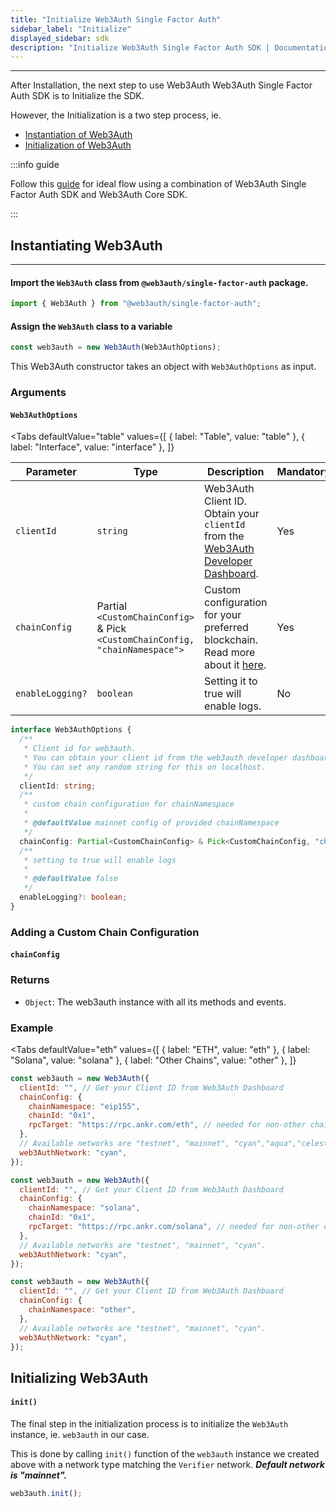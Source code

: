 ```yaml
---
title: "Initialize Web3Auth Single Factor Auth"
sidebar_label: "Initialize"
displayed_sidebar: sdk
description: "Initialize Web3Auth Single Factor Auth SDK | Documentation - Web3Auth"
---
```



---

After Installation, the next step to use Web3Auth Web3Auth Single Factor Auth SDK is to Initialize the SDK.

However, the Initialization is a two step process, ie.

- [Instantiation of Web3Auth](#instantiating-web3auth)
- [Initialization of Web3Auth](#initializing-web3auth)

:::info guide

Follow this [guide](/guides/single-factor-auth) for ideal flow using a combination of Web3Auth Single Factor Auth SDK and Web3Auth Core SDK.

:::

## Instantiating Web3Auth

---

#### Import the `Web3Auth` class from `@web3auth/single-factor-auth` package.

```js
import { Web3Auth } from "@web3auth/single-factor-auth";
```

#### Assign the `Web3Auth` class to a variable

```javascript
const web3auth = new Web3Auth(Web3AuthOptions);
```

This Web3Auth constructor takes an object with `Web3AuthOptions` as input.

### Arguments

#### `Web3AuthOptions`

<Tabs
  defaultValue="table"
  values={[
    { label: "Table", value: "table" },
    { label: "Interface", value: "interface" },
  ]}
>

<TabItem value="table">

| Parameter        | Type                                                                         | Description                                                                                                         | Mandatory |
| ---------------- | ---------------------------------------------------------------------------- | ------------------------------------------------------------------------------------------------------------------- | --------- |
| `clientId`       | `string`                                                                     | Web3Auth Client ID. Obtain your `clientId` from the [Web3Auth Developer Dashboard](https://dashboard.web3auth.io/). | Yes       |
| `chainConfig`    | Partial `<CustomChainConfig>` & Pick `<CustomChainConfig, "chainNamespace">` | Custom configuration for your preferred blockchain. Read more about it [here](#chainconfig).                        | Yes       |
| `enableLogging?` | `boolean`                                                                    | Setting it to true will enable logs.                                                                                | No        |

</TabItem>

<TabItem value="interface">

```ts
interface Web3AuthOptions {
  /**
   * Client id for web3auth.
   * You can obtain your client id from the web3auth developer dashboard.
   * You can set any random string for this on localhost.
   */
  clientId: string;
  /**
   * custom chain configuration for chainNamespace
   *
   * @defaultValue mainnet config of provided chainNamespace
   */
  chainConfig: Partial<CustomChainConfig> & Pick<CustomChainConfig, "chainNamespace">;
  /**
   * setting to true will enable logs
   *
   * @defaultValue false
   */
  enableLogging?: boolean;
}
```

</TabItem>

</Tabs>

### Adding a Custom Chain Configuration

#### `chainConfig`

<ChainConfig />

### Returns

- `Object`: The web3auth instance with all its methods and events.

### Example

<Tabs
  defaultValue="eth"
  values={[
    { label: "ETH", value: "eth" },
    { label: "Solana", value: "solana" },
    { label: "Other Chains", value: "other" },
  ]}
>

<TabItem value="eth">

```javascript
const web3auth = new Web3Auth({
  clientId: "", // Get your Client ID from Web3Auth Dashboard
  chainConfig: {
    chainNamespace: "eip155",
    chainId: "0x1",
    rpcTarget: "https://rpc.ankr.com/eth", // needed for non-other chains
  },
  // Available networks are "testnet", "mainnet", "cyan","aqua","celeste".
  web3AuthNetwork: "cyan",
});
```

</TabItem>

<TabItem value="solana">

```javascript
const web3auth = new Web3Auth({
  clientId: "", // Get your Client ID from Web3Auth Dashboard
  chainConfig: {
    chainNamespace: "solana",
    chainId: "0x1",
    rpcTarget: "https://rpc.ankr.com/solana", // needed for non-other chains
  },
  // Available networks are "testnet", "mainnet", "cyan".
  web3AuthNetwork: "cyan",
});
```

</TabItem>

<TabItem value="other">

```javascript
const web3auth = new Web3Auth({
  clientId: "", // Get your Client ID from Web3Auth Dashboard
  chainConfig: {
    chainNamespace: "other",
  },
  // Available networks are "testnet", "mainnet", "cyan".
  web3AuthNetwork: "cyan",
});
```

</TabItem>
</Tabs>

## Initializing Web3Auth

#### `init()`

The final step in the initialization process is to initialize the `Web3Auth` instance, ie. `web3auth` in our case.

This is done by calling `init()` function of the `web3auth` instance we created above with a network type matching the `Verifier` network. **_Default
network is "mainnet"._**

```javascript
web3auth.init();
```
